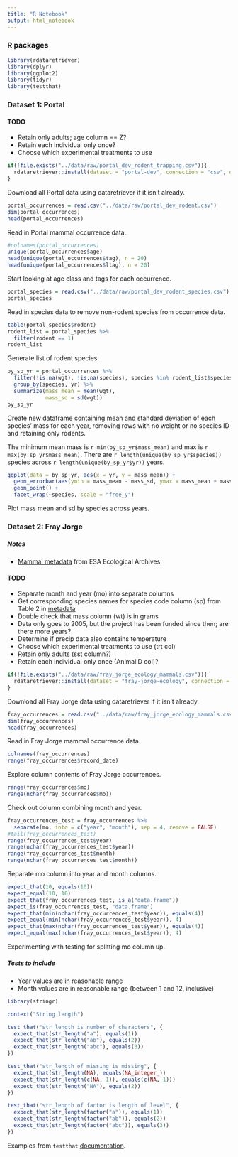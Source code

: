 ```yaml
---
title: "R Notebook"
output: html_notebook
---
```


### R packages

```r
library(rdataretriever)
library(dplyr)
library(ggplot2)
library(tidyr)
library(testthat)
```

### Dataset 1: Portal

#### TODO

* Retain only adults; age column == Z? 
* Retain each individual only once? 
* Choose which experimental treatments to use

```r
if(!file.exists("../data/raw/portal_dev_rodent_trapping.csv")){
  rdataretriever::install(dataset = "portal-dev", connection = "csv", data_dir = "data/raw/")
}
```
Download all Portal data using dataretriever if it isn't already. 
```r
portal_occurrences = read.csv("../data/raw/portal_dev_rodent.csv")
dim(portal_occurrences)
head(portal_occurrences)
```
Read in Portal mammal occurrence data. 

```r
#colnames(portal_occurrences)
unique(portal_occurrences$age)
head(unique(portal_occurrences$tag), n = 20)
head(unique(portal_occurrences$ltag), n = 20)
```
Start looking at age class and tags for each occurrence. 
```r
portal_species = read.csv("../data/raw/portal_dev_rodent_species.csv")
portal_species
```
Read in species data to remove non-rodent species from occurrence data. 
```r
table(portal_species$rodent)
rodent_list = portal_species %>% 
  filter(rodent == 1)
rodent_list
```
Generate list of rodent species. 
```r
by_sp_yr = portal_occurrences %>% 
  filter(!is.na(wgt), !is.na(species), species %in% rodent_list$species_code) %>% 
  group_by(species, yr) %>% 
  summarize(mass_mean = mean(wgt), 
            mass_sd = sd(wgt))
by_sp_yr
```
Create new dataframe containing mean and standard deviation of each species' mass for each year, 
removing rows with no weight or no species ID and retaining only rodents. 

The minimum mean mass is `r min(by_sp_yr$mass_mean)` and max is `r max(by_sp_yr$mass_mean)`. 
There are `r length(unique(by_sp_yr$species))` species across `r length(unique(by_sp_yr$yr))` years. 
```r
ggplot(data = by_sp_yr, aes(x = yr, y = mass_mean)) +
  geom_errorbar(aes(ymin = mass_mean - mass_sd, ymax = mass_mean + mass_sd)) +
  geom_point() +
  facet_wrap(~species, scale = "free_y")
```
Plot mass mean and sd by species across years.

### Dataset 2: Fray Jorge

##### Notes

* [Mammal metadata](http://www.esapubs.org/archive/ecol/E094/084/Fray_Jorge_Small_Mammal_Metadata.php) 
from ESA Ecological Archives

#### TODO

* Separate month and year (mo) into separate columns
* Get corresponding species names for species code column (sp) from Table 2 in
[metadata](http://www.esapubs.org/archive/ecol/E094/084/Fray_Jorge_Small_Mammal_Metadata.php)
* Double check that mass column (wt) is in grams
* Data only goes to 2005, but the project has been funded since then; are there more years? 
* Determine if precip data also contains temperature
* Choose which experimental treatments to use (trt col)
* Retain only adults (sst column?) 
* Retain each individual only once (AnimalID col)? 

```r
if(!file.exists("../data/raw/fray_jorge_ecology_mammals.csv")){
  rdataretriever::install(dataset = "fray-jorge-ecology", connection = "csv", data_dir = "data/raw")
}
```
Download all Fray Jorge data using dataretriever if it isn't already. 
```r
fray_occurrences = read.csv("../data/raw/fray_jorge_ecology_mammals.csv")
dim(fray_occurrences)
head(fray_occurrences)
```
Read in Fray Jorge mammal occurrence data. 
```r
colnames(fray_occurrences)
range(fray_occurrences$record_date)
```
Explore column contents of Fray Jorge occurrences. 
```r
range(fray_occurrences$mo)
range(nchar(fray_occurrences$mo))
```
Check out column combining month and year. 

```r
fray_occurrences_test = fray_occurrences %>% 
  separate(mo, into = c("year", "month"), sep = 4, remove = FALSE)
#tail(fray_occurrences_test)
range(fray_occurrences_test$year)
range(nchar(fray_occurrences_test$year))
range(fray_occurrences_test$month)
range(nchar(fray_occurrences_test$month))
```
Separate mo column into year and month columns. 
```r
expect_that(10, equals(10))
expect_equal(10, 10)
expect_that(fray_occurrences_test, is_a("data.frame"))
expect_is(fray_occurrences_test, "data.frame")
expect_that(min(nchar(fray_occurrences_test$year)), equals(4))
expect_equal(min(nchar(fray_occurrences_test$year)), 4)
expect_that(max(nchar(fray_occurrences_test$year)), equals(4))
expect_equal(max(nchar(fray_occurrences_test$year)), 4)
```
Experimenting with testing for splitting mo column up. 

##### Tests to include

* Year values are in reasonable range
* Month values are in reasonable range (between 1 and 12, inclusive)

```r
library(stringr)

context("String length")

test_that("str_length is number of characters", {
  expect_that(str_length("a"), equals(1))
  expect_that(str_length("ab"), equals(2))
  expect_that(str_length("abc"), equals(3))
})

test_that("str_length of missing is missing", {
  expect_that(str_length(NA), equals(NA_integer_))
  expect_that(str_length(c(NA, 1)), equals(c(NA, 1)))
  expect_that(str_length("NA"), equals(2))
})

test_that("str_length of factor is length of level", {
  expect_that(str_length(factor("a")), equals(1))
  expect_that(str_length(factor("ab")), equals(2))
  expect_that(str_length(factor("abc")), equals(3))
})
```
Examples from `testthat` [documentation](https://journal.r-project.org/archive/2011/RJ-2011-002/RJ-2011-002.pdf). 
